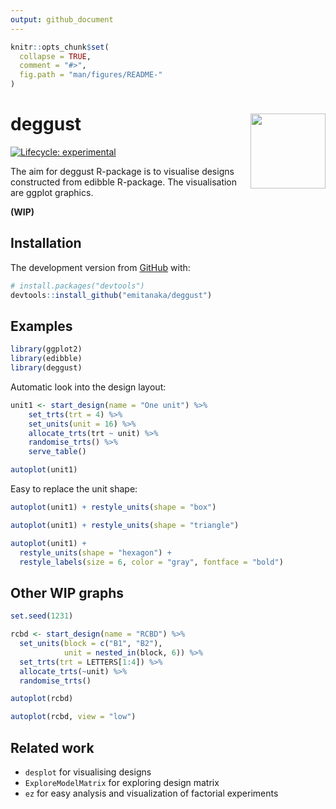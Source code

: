 ```yaml
---
output: github_document
---
```


<!-- README.md is generated from README.Rmd. Please edit that file -->

```r
knitr::opts_chunk$set(
  collapse = TRUE,
  comment = "#>",
  fig.path = "man/figures/README-"
)
```

# deggust <img src="man/figures/logo.png" align="right" alt="" width="120" />

<!-- badges: start -->
[![Lifecycle: experimental](https://img.shields.io/badge/lifecycle-experimental-orange.svg)](https://www.tidyverse.org/lifecycle/#experimental)
<!-- badges: end -->

The aim for deggust R-package is to visualise designs constructed from edibble R-package. The visualisation are ggplot graphics.

**(WIP)**





## Installation

The development version from [GitHub](https://github.com/) with:

``` r
# install.packages("devtools")
devtools::install_github("emitanaka/deggust")
```

## Examples

```r
library(ggplot2)
library(edibble)
library(deggust)
```


Automatic look into the design layout:

```r
unit1 <- start_design(name = "One unit") %>%
    set_trts(trt = 4) %>%
    set_units(unit = 16) %>%
    allocate_trts(trt ~ unit) %>%
    randomise_trts() %>%
    serve_table()

autoplot(unit1)
```

Easy to replace the unit shape:

```r
autoplot(unit1) + restyle_units(shape = "box")
```

```r
autoplot(unit1) + restyle_units(shape = "triangle")
```

```r
autoplot(unit1) + 
  restyle_units(shape = "hexagon") +
  restyle_labels(size = 6, color = "gray", fontface = "bold")
```


## Other WIP graphs

```r
set.seed(1231) 

rcbd <- start_design(name = "RCBD") %>%
  set_units(block = c("B1", "B2"),
            unit = nested_in(block, 6)) %>%
  set_trts(trt = LETTERS[1:4]) %>%
  allocate_trts(~unit) %>%
  randomise_trts()
```


```r
autoplot(rcbd)
```

```r
autoplot(rcbd, view = "low")
```




## Related work

* `desplot` for visualising designs
* `ExploreModelMatrix` for exploring design matrix 
* `ez` for easy analysis and visualization of factorial experiments
